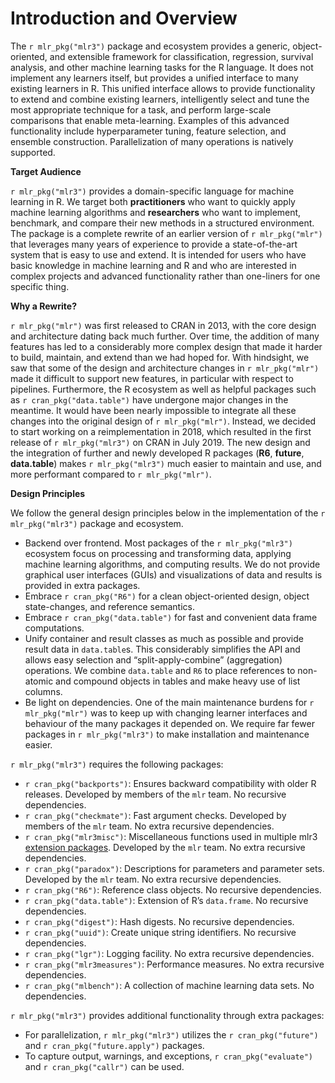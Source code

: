 # Introduction and Overview

The `r mlr_pkg("mlr3")` package and ecosystem provides a generic, object-oriented, and extensible framework for classification, regression, survival analysis, and other machine learning tasks for the R language.
It does not implement any learners itself, but provides a unified interface to many existing learners in R.
This unified interface allows to provide functionality to extend and combine existing learners, intelligently select and tune the most appropriate technique for a task, and perform large-scale comparisons that enable meta-learning.
Examples of this advanced functionality include hyperparameter tuning, feature selection, and ensemble construction. Parallelization of many operations is natively supported.

**Target Audience**

`r mlr_pkg("mlr3")` provides a domain-specific language for machine learning in R.
We target both **practitioners** who want to quickly apply machine learning algorithms and **researchers** who want to implement, benchmark, and compare their new methods in a structured environment.
The package is a complete rewrite of an earlier version of `r mlr_pkg("mlr")` that leverages many years of experience to provide a state-of-the-art system that is easy to use and extend.
It is intended for users who have basic knowledge in machine learning and R and who are interested in complex projects and advanced functionality rather than one-liners for one specific thing.

**Why a Rewrite?**

`r mlr_pkg("mlr")` was first released to CRAN in 2013, with the core design and architecture dating back much further.
Over time, the addition of many features has led to a considerably more complex design that made it harder to build, maintain, and extend than we had hoped for.
With hindsight, we saw that some of the design and architecture changes in `r mlr_pkg("mlr")` made it difficult to support new features, in particular with respect to pipelines.
Furthermore, the R ecosystem as well as helpful packages such as `r cran_pkg("data.table")` have undergone major changes in the meantime.
It would have been nearly impossible to integrate all these changes into the original design of `r mlr_pkg("mlr")`.
Instead, we decided to start working on a reimplementation in 2018, which resulted in the first release of `r mlr_pkg("mlr3")` on CRAN in July 2019.
The new design and the integration of further and newly developed R packages (**R6**, **future**, **data.table**) makes `r mlr_pkg("mlr3")` much easier to maintain and use, and more performant compared to `r mlr_pkg("mlr")`.

**Design Principles**

We follow the general design principles below in the implementation of the `r mlr_pkg("mlr3")` package and ecosystem.

* Backend over frontend.
  Most packages of the `r mlr_pkg("mlr3")` ecosystem focus on processing and transforming data, applying machine learning algorithms, and computing results.
  We do not provide graphical user interfaces (GUIs) and visualizations of data and results is provided in extra packages.
* Embrace `r cran_pkg("R6")` for a clean object-oriented design, object state-changes, and reference semantics.
* Embrace `r cran_pkg("data.table")` for fast and convenient data frame computations.
* Unify container and result classes as much as possible and provide result data in `data.table`s.
    This considerably simplifies the API and allows easy selection and "split-apply-combine" (aggregation) operations.
    We combine `data.table` and `R6` to place references to non-atomic and compound objects in tables and make heavy use of list columns.
* Be light on dependencies.
  One of the main maintenance burdens for `r mlr_pkg("mlr")` was to keep up with changing learner interfaces and behaviour of the many packages it depended on.
  We require far fewer packages in `r mlr_pkg("mlr3")` to make installation and maintenance easier.

`r mlr_pkg("mlr3")` requires the following packages:

  - `r cran_pkg("backports")`:
    Ensures backward compatibility with older R releases. Developed by members of the `mlr` team.
    No recursive dependencies.
  - `r cran_pkg("checkmate")`:
    Fast argument checks. Developed by members of the `mlr` team.
    No extra recursive dependencies.
  - `r cran_pkg("mlr3misc")`:
    Miscellaneous functions used in multiple mlr3 [extension packages](https://github.com/mlr-org/mlr3/wiki/Extension-Packages).
    Developed by the `mlr` team.
    No extra recursive dependencies.
  - `r cran_pkg("paradox")`:
    Descriptions for parameters and parameter sets. Developed by the `mlr` team.
    No extra recursive dependencies.
  - `r cran_pkg("R6")`:
    Reference class objects.
    No recursive dependencies.
  - `r cran_pkg("data.table")`:
    Extension of R's `data.frame`.
    No recursive dependencies.
  - `r cran_pkg("digest")`:
    Hash digests.
    No recursive dependencies.
  - `r cran_pkg("uuid")`:
    Create unique string identifiers.
    No recursive dependencies.
  - `r cran_pkg("lgr")`:
    Logging facility.
    No extra recursive dependencies.
  - `r cran_pkg("mlr3measures")`:
    Performance measures.
    No extra recursive dependencies.
  - `r cran_pkg("mlbench")`:
    A collection of machine learning data sets.
    No dependencies.

`r mlr_pkg("mlr3")` provides additional functionality through extra packages:

- For parallelization, `r mlr_pkg("mlr3")` utilizes the `r cran_pkg("future")` and `r cran_pkg("future.apply")` packages.
- To capture output, warnings, and exceptions, `r cran_pkg("evaluate")` and `r cran_pkg("callr")` can be used.
